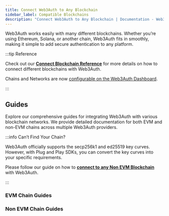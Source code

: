 ```yaml
---
title: Connect Web3Auth to Any Blockchain
sidebar_label: Compatible Blockchains
description: "Connect Web3Auth to Any Blockchain | Documentation - Web3Auth"
---
```



Web3Auth works easily with many different blockchains. Whether you’re using Ethereum, Solana, or
another chain, Web3Auth fits in smoothly, making it simple to add secure authentication to any
platform.

:::tip Reference

Check out our [**Connect Blockchain Reference**](/connect-blockchain) for more details on how to
connect different blockchains with Web3Auth.

Chains and Networks are now
[configurable on the Web3Auth Dashboard](/dashboard/create-new-project/#chains-and-networks).

:::

## Guides

Explore our comprehensive guides for integrating Web3Auth with various blockchain networks. We
provide detailed documentation for both EVM and non-EVM chains across multiple Web3Auth providers.

:::info Can’t Find Your Chain?

Web3Auth officially supports the secp256k1 and ed25519 key curves. However, with Plug and Play SDKs,
you can convert the key curves into your specific requirements.

Please follow our guide on how to
[**connect to any Non EVM Blockchain**](/connect-blockchain/other/) with Web3Auth.

:::

### EVM Chain Guides

<EVMChains />

### Non EVM Chain Guides

<OtherChains />
